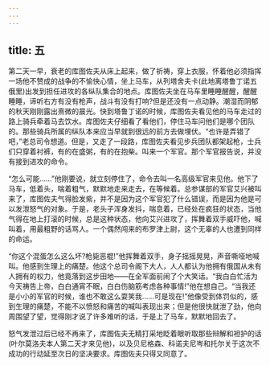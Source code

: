 ```yaml
---
---
---
```

title: 五
---




第二天一早，衰老的库图佐夫从床上起来，做了祈祷，穿上衣服，怀着他必须指挥一场他不赞成的战争的不愉快心情，坐上马车，从列塔舍夫卡(此地离塔鲁丁诺五俄里)出发到担任进攻的各纵队集合的地点。库图佐夫坐在马车里睡睡醒醒，醒醒睡睡，谛听右方有没有枪声，战斗有没有打响?但是还没有一点动静。潮湿而阴郁的秋天刚刚露出熹微的晨光。快到塔鲁丁诺的时候，库图佐夫看见他的马车走过的路上骑兵牵着马去饮水。库图佐夫仔细看了看他们，停住马车问他们是哪个团队的。那些骑兵所属的纵队本来应当早就到很远的前方去做埋伏。“也许是弄错了吧，”老总司令想道。但是，又走了一段路，库图佐夫看见步兵团队都架起枪，士兵们只穿着衬裤，有的在盛粥，有的在抱柴。叫来一个军官。那个军官报告说，并没有接到进攻的命令。

“怎么可能……”他刚要说，就立刻停住了，命令去叫一名高级军官来见他。他下了马车，低着头，喘着粗气，默默地走来走去，在等候着。总参谋部的军官艾兴被叫来了，库图佐夫气得脸发紫，并不是因为这个军官犯了什么错误，而是因为他是可以发泄怒气的对象。于是，老头子浑身发抖，喘息着，已经处在疯狂的状态，当他气得在地上打滚的时候，总是这种状态，他向艾兴进攻了，挥舞着双手威吓他，喊叫着，用最粗野的话骂人。一个偶然闯来的布罗津上尉，这个无辜的人也遭到同样的命运。

“你这个混蛋怎么这么坏?枪毙恶棍!”他挥舞着双手，身子摇摇晃晃，声音嘶哑地喊叫。他感到生理上的痛楚。他这个总司令阁下大人，人人都认为他拥有俄国从未有人拥有的权力，他竟落到这步田地——在全军面前闹了个大笑话。“我白白忙活为今天祷告上帝，白白通宵不眠，白白伤脑筋考虑各种事情!”他在想自己。“当我还是小小的军官的时候，谁也不敢这么耍笑我……可是现在!”他像受到体罚似的，感到生理的痛楚，不能不以愤怒和痛苦的喊叫表现出来；但是他很快就泄了劲，他向周围望了望，觉得刚才说了许多难听的话，于是上了马车，默默地回去了。

怒气发泄过后已经不再来了，库图佐夫无精打采地眨着眼听取那些辩解和袒护的话(叶尔莫洛夫本人第二天才来见他)，以及贝尼格森、科诺夫尼岑和托尔关于这次不成功的行动延至次日的坚决要求。库图佐夫只得又同意了。